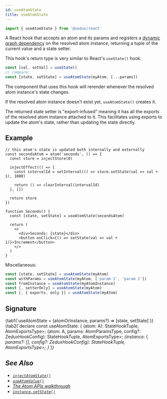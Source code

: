 ```yaml
---
id: useAtomState
title: useAtomState
---
```



```ts
import { useAtomState } from '@zedux/react'
```

A React hook that accepts an atom and its params and registers a [dynamic graph dependency](../glossary#dynamic-graph-dependency) on the resolved atom instance, returning a tuple of the current value and a state setter.

This hook's return type is very similar to React's `useState()` hook.

```ts
const [val, setVal] = useState()
// compare:
const [state, setState] = useAtomState(myAtom, [...params])
```

The component that uses this hook will rerender whenever the resolved atom instance's state changes.

If the resolved atom instance doesn't exist yet, `useAtomState()` creates it.

The returned state setter is "export-infused" meaning it has all the exports of the resolved atom instance attached to it. This facilitates using exports to update the atom's state, rather than updating the state directly.

## Example

```tsx live ecosystemId=useAtomState/example resultVar=Seconds
// this atom's state is updated both internally and externally
const secondsAtom = atom('seconds', () => {
  const store = injectStore(0)

  injectEffect(() => {
    const intervalId = setInterval(() => store.setState(val => val + 1), 1000)

    return () => clearInterval(intervalId)
  }, [])

  return store
})

function Seconds() {
  const [state, setState] = useAtomState(secondsAtom)

  return (
    <>
      <div>Seconds: {state}</div>
      <button onClick={() => setState(val => val + 1)}>Increment</button>
    </>
  )
}
```

Miscellaneous:

```ts
const [state, setState] = useAtomState(myAtom)
const withParams = useAtomState(myAtom, ['param 1', 'param 2'])
const fromInstance = useAtomState(myAtomInstance)
const [, setterOnly] = useAtomState(myAtom)
const [, { exports, only }] = useAtomState(myAtom)
```

## Signature

<Tabs>
  {tab1(`useAtomState = (atomOrInstance, params?) => [state, setState]`)}
  {tab2(`declare const useAtomState: {
  <A extends ParamlessAtom>(atom: A): StateHookTuple<AtomStateType<A>, AtomExportsType<A>>;
  <A extends AnyAtomTemplate>(atom: A, params: AtomParamsType<A>, config?: ZeduxHookConfig): StateHookTuple<AtomStateType<A>, AtomExportsType<A>>;
  <I extends AnyAtomInstance>(instance: I, params?: [], config?: ZeduxHookConfig): StateHookTuple<AtomStateType<I>, AtomExportsType<I>>;
}`)}
</Tabs>

<InjectAtomStateLegend name="useAtomState" type="hook" />

## See Also

- [`injectAtomState()`](../injectors/injectAtomState)
- [`useAtomValue()`](useAtomValue)
- [The Atom APIs walkthrough](../../walkthrough/atom-apis)
- [`instance.setState()`](../classes/AtomInstance#setstate)
